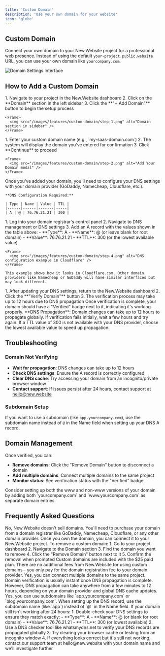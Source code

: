```yaml
---
title: 'Custom Domain'
description: 'Use your own domain for your website'
icon: 'globe'
---
```


## Custom Domain

Connect your own domain to your New.Website project for a professional web presence. Instead of using the default `your-project.public.website` URL, you can use your own domain like `yourcompany.com`.

<Frame>
  <img src="/images/features/custom-domain/dashboard.png" alt="Domain Settings Interface" />
</Frame>

## How to Add a Custom Domain

<Steps>
  <Step title="Access Domain Settings">
    1. Navigate to your project in the New.Website dashboard
    2. Click on the **Domain** section in the left sidebar
    3. Click the **"+ Add Domain"** button to begin the setup process
    
    <Frame>
      <img src="/images/features/custom-domain/step-1.png" alt="Domain section in sidebar" />
    </Frame>
  </Step>
  
  <Step title="Enter Your Domain">
    1. Enter your custom domain name (e.g., `my-saas-domain.com`)
    2. The system will display the domain you've entered for confirmation
    3. Click **Continue** to proceed
    
    <Frame>
      <img src="/images/features/custom-domain/step-2.png" alt="Add Your Domain modal" />
    </Frame>
  </Step>
  
  <Step title="Configure DNS Settings">
    Once you've added your domain, you'll need to configure your DNS settings with your domain provider (GoDaddy, Namecheap, Cloudflare, etc.).

    **DNS Configuration Required:**

    | Type | Name | Value | TTL |
    |------|------|-------|-----|
    | A | @ | 76.76.21.21 | 300 |
  </Step>
  
  <Step title="Update DNS with Your Provider">
    1. Log into your domain registrar's control panel
    2. Navigate to DNS management or DNS settings
    3. Add an A record with the values shown in the table above:
       - **Type**: A
       - **Name**: @ (or leave blank for root domain)
       - **Value**: 76.76.21.21
       - **TTL**: 300 (or the lowest available value)
    
    <Frame>
      <img src="/images/features/custom-domain/step-4.png" alt="DNS configuration example in Cloudflare" />
    </Frame>
    
    This example shows how it looks in Cloudflare.com. Other domain providers like Namecheap or GoDaddy will have similar interfaces but may look different.
  </Step>
  
  <Step title="Verify Your Domain">
    1. After updating your DNS settings, return to the New.Website dashboard
    2. Click the **"Verify Domain"** button
    3. The verification process may take up to 12 hours due to DNS propagation
  </Step>
  
  <Step title="Finished">
    Once verification is complete, your domain should have a "Verified" badge next to it, indicating it's working properly.
  </Step>
</Steps>

<Note>
  **DNS Propagation**: Domain changes can take up to 12 hours to propagate globally. If verification fails initially, wait a few hours and try again.
</Note>

<Warning>
  If a TTL value of 300 is not available with your DNS provider, choose the lowest available value to speed up propagation.
</Warning>

## Troubleshooting

### Domain Not Verifying

- **Wait for propagation**: DNS changes can take up to 12 hours
- **Check DNS settings**: Ensure the A record is correctly configured
- **Clear DNS cache**: Try accessing your domain from an incognito/private browser window
- **Contact support**: If issues persist after 24 hours, contact support at hello@new.website

### Subdomain Setup

If you want to use a subdomain (like `app.yourcompany.com`), use the subdomain name instead of `@` in the Name field when setting up your DNS A record.

## Domain Management

Once verified, you can:
- **Remove domains**: Click the "Remove Domain" button to disconnect a domain
- **Add multiple domains**: Connect multiple domains to the same project
- **Monitor status**: See verification status with the "Verified" badge

<Tip>
  Consider setting up both the www and non-www versions of your domain by adding both `yourcompany.com` and `www.yourcompany.com` as separate domain entries.
</Tip>

## Frequently Asked Questions

<AccordionGroup>
  <Accordion title="Can I purchase a domain through New.Website?">
    No, New.Website doesn't sell domains. You'll need to purchase your domain from a domain registrar like GoDaddy, Namecheap, Cloudflare, or any other domain provider. Once you own the domain, you can connect it to your New.Website project.
  </Accordion>

  <Accordion title="How do I remove a custom domain?">
    To remove a custom domain:
    1. Go to your project dashboard
    2. Navigate to the Domain section
    3. Find the domain you want to remove
    4. Click the "Remove Domain" button next to it
    5. Confirm the removal when prompted
  </Accordion>

  <Accordion title="Which plan supports custom domains?">
    Custom domains are included with the $25 paid plan. There are no additional fees from New.Website for using custom domains - you only pay for the domain registration fee to your domain provider.
  </Accordion>

  <Accordion title="Can I use multiple custom domains for one project?">
    Yes, you can connect multiple domains to the same project. 
  </Accordion>

  <Accordion title="How long does domain verification take?">
    Domain verification is usually instant once DNS propagation is complete. However, DNS propagation can take anywhere from a few minutes to 12 hours, depending on your domain provider and global DNS cache updates.
  </Accordion>

  <Accordion title="Can I use a subdomain instead of a root domain?">
    Yes, you can use subdomains like `app.yourcompany.com` or `blog.yourcompany.com`. When setting up the DNS record, use the subdomain name (like `app`) instead of `@` in the Name field.
  </Accordion>

  <Accordion title="My domain isn't working even after 24 hours. What should I do?">
    If your domain still isn't working after 24 hours:
    1. Double-check your DNS settings to ensure they match exactly:
       - **Type**: A
       - **Name**: @ (or blank for root domain)
       - **Value**: 76.76.21.21
       - **TTL**: 300 (or lowest available)
    2. Use a DNS checker tool like whatsmydns.net to verify your DNS records are propagated globally
    3. Try clearing your browser cache or testing from an incognito window
    4. If everything looks correct but it's still not working, contact our support team at hello@new.website with your domain name and we'll investigate further
  </Accordion>
</AccordionGroup>